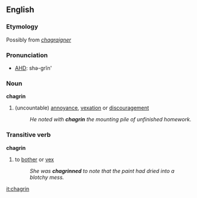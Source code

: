 ==English==
===Etymology===
Possibly from {{F.}} ''[[chagraigner]]''

===Pronunciation===
*[[AHD]]: shə-grĭn'

===Noun===
'''chagrin'''
#(uncountable) [[annoyance]], [[vexation]] or [[discouragement]]
#:''He noted with '''chagrin''' the mounting pile of unfinished homework.''

===Transitive verb===
'''chagrin'''
# to [[bother]] or [[vex]]
#:''She was '''chagrinned''' to note that the paint had dried into a blotchy mess.''

[[it:chagrin]]